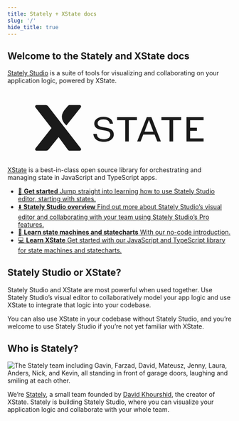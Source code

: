 ```yaml
---
title: Stately + XState docs
slug: '/'
hide_title: true
---
```


## Welcome to the Stately and XState docs

[Stately Studio](./docs/studio) is a suite of tools for visualizing and collaborating on your application logic, powered by XState.

<div class="docs-intro">
    <h2 class="docs-intro-logo-heading" id="xstate">
      <svg alt="XState" viewBox="0 0 818 222" xmlns="http://www.w3.org/2000/svg"><g fill="currentColor" fill-rule="evenodd"><path d="M349.953 70.14c20.78 0 33.34 8.767 35.358 24.687l.061.48H373.49l-.074-.333c-2.34-10.754-9.356-15.342-23.463-15.342-12.799 0-20.752 5.323-20.752 13.889 0 8.456 3.477 12.681 24.072 15.378 21.535 2.94 34.883 8.334 34.883 26.096 0 15.089-15.264 26.467-35.5 26.467-29.518 0-37.608-15.437-39.196-28.39l-.059-.478h12.76l.054.363c1.47 9.876 5.691 19.016 26.438 19.016 13.178 0 22.74-6.83 22.74-16.239 0-10.026-5.659-13.879-24.218-16.485-17.819-2.376-34.307-7.016-34.307-24.738 0-14.122 13.914-24.371 33.085-24.371Zm122.576 1.11v11.316h-29.547v77.787H429.79V82.566h-29.547V71.25h72.285Zm52.908 0 34.709 89.103h-13.108l-9.947-25.427h-41.344l-9.8 25.427h-12.549l35.283-89.104h16.756Zm108.826 0v11.316h-29.547v77.787h-13.188V82.569H561.98V71.252h72.282v-.003Zm81.737 0v11.316h-49.311v27.44h25.027v11.195h-25.027v27.832H716v11.317h-62.5v-89.1H716ZM516.49 81.711l-16.154 42.994h32.306l-16.153-42.994ZM106.363 27l33.464.272c3.251.026 6.31 1.54 8.304 4.108l119.56 154.056c2.71 3.488.22 8.564-4.192 8.564h-35.035c-3.31 0-6.432-1.543-8.44-4.172l-33.345-45.635-36.905 45.777a10.623 10.623 0 0 1-8.33 4.03H106.32c-4.437 0-6.917-5.122-4.165-8.603l58.543-74.144-58.595-75.718c-2.68-3.51-.154-8.569 4.263-8.532Zm157.091 0c4.46-.034 6.973 5.108 4.207 8.603l-52.239 66.006c-3.726-2.932-32.644-27.14-4.745-59.556 0 0 2.183-2.554 4.435-5.195l.436-.511.435-.51a676.11 676.11 0 0 0 3.842-4.533c2.759-3.339 5.03-4.005 8.247-4.03L263.454 27Z"/></g></svg>
    </h2>
    <p><a href="./docs/xstate">XState</a> is a best-in-class open source library
      for orchestrating and managing state in JavaScript and TypeScript apps.</p>
</div>

<ul className="content-boxes">
  <li>
    <a className="link-box" href="./docs/states">
      🏁 <strong>Get started</strong> Jump straight into learning how to use
      Stately Studio editor, starting with states.
    </a>
  </li>
  <li>
    <a className="link-box" href="./docs/studio">
      ⬇️ <strong>Stately Studio overview</strong> Find out more about Stately
      Studio’s visual editor and collaborating with your team using Stately
      Studio’s Pro features.
    </a>
  </li>
  <li>
    <a className="link-box" href="./docs/state-machines-and-statecharts">
      🧠 <strong>Learn state machines and statecharts</strong> With our no-code
      introduction.
    </a>
  </li>
  <li>
    <a className="link-box" href="./docs/xstate">
      💻 <strong>Learn XState</strong> Get started with our JavaScript and
      TypeScript library for state machines and statecharts.
    </a>
  </li>
</ul>

<EmbedMachine
  name="Default machine"
  embedURL="https://stately.ai/registry/editor/embed/5b170468-d66a-4136-84c8-676c8fea82e8?machineId=3e69d71f-1eda-41af-bee0-e82031d3f810"
/>

## Stately Studio or XState?

Stately Studio and XState are most powerful when used together. Use Stately Studio’s visual editor to collaboratively model your app logic and use XState to integrate that logic into your codebase.

You can also use XState in your codebase without Stately Studio, and you’re welcome to use Stately Studio if you’re not yet familiar with XState.

## Who is Stately?

![The Stately team including Gavin, Farzad, David, Mateusz, Jenny, Laura, Anders, Nick, and Kevin, all standing in front of garage doors, laughing and smiling at each other.](/stately.png)

We’re [Stately](https://stately.ai), a small team founded by [David Khourshid](https://twitter.com/davidkpiano), the creator of XState. Stately is building Stately Studio, where you can visualize your application logic and collaborate with your whole team.
